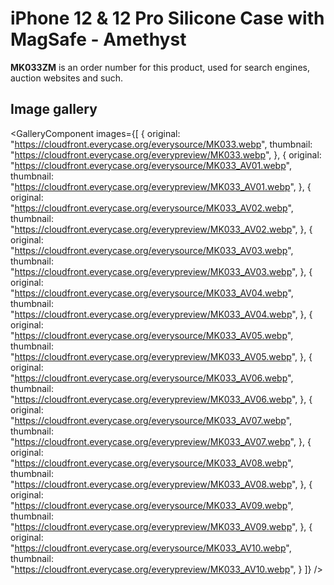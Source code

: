 
# iPhone 12 & 12 Pro Silicone Case with MagSafe - Amethyst

<Callout type='info' emoji='👉🏻'>**MK033ZM** is an order number for this product, used for search engines, auction websites and such.</Callout>

## Image gallery

<GalleryComponent
    images={[
      {
        original: "https://cloudfront.everycase.org/everysource/MK033.webp",
        thumbnail: "https://cloudfront.everycase.org/everypreview/MK033.webp",
      },
      {
        original: "https://cloudfront.everycase.org/everysource/MK033_AV01.webp",
        thumbnail: "https://cloudfront.everycase.org/everypreview/MK033_AV01.webp",
      },
      {
        original: "https://cloudfront.everycase.org/everysource/MK033_AV02.webp",
        thumbnail: "https://cloudfront.everycase.org/everypreview/MK033_AV02.webp",
      },
      {
        original: "https://cloudfront.everycase.org/everysource/MK033_AV03.webp",
        thumbnail: "https://cloudfront.everycase.org/everypreview/MK033_AV03.webp",
      },
      {
        original: "https://cloudfront.everycase.org/everysource/MK033_AV04.webp",
        thumbnail: "https://cloudfront.everycase.org/everypreview/MK033_AV04.webp",
      },
      {
        original: "https://cloudfront.everycase.org/everysource/MK033_AV05.webp",
        thumbnail: "https://cloudfront.everycase.org/everypreview/MK033_AV05.webp",
      },
      {
        original: "https://cloudfront.everycase.org/everysource/MK033_AV06.webp",
        thumbnail: "https://cloudfront.everycase.org/everypreview/MK033_AV06.webp",
      },
      {
        original: "https://cloudfront.everycase.org/everysource/MK033_AV07.webp",
        thumbnail: "https://cloudfront.everycase.org/everypreview/MK033_AV07.webp",
      },
      {
        original: "https://cloudfront.everycase.org/everysource/MK033_AV08.webp",
        thumbnail: "https://cloudfront.everycase.org/everypreview/MK033_AV08.webp",
      },
      {
        original: "https://cloudfront.everycase.org/everysource/MK033_AV09.webp",
        thumbnail: "https://cloudfront.everycase.org/everypreview/MK033_AV09.webp",
      },
      {
        original: "https://cloudfront.everycase.org/everysource/MK033_AV10.webp",
        thumbnail: "https://cloudfront.everycase.org/everypreview/MK033_AV10.webp",
      }
    ]}
  />
